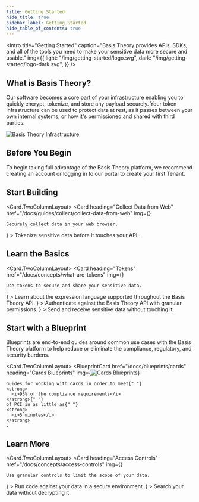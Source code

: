 ```yaml
---
title: Getting Started
hide_title: true
sidebar_label: Getting Started
hide_table_of_contents: true
---
```






<Intro
  title="Getting Started"
  caption="Basis Theory provides APIs, SDKs, and all of the tools you need to make your sensitive data more secure and usable."
  img={{
    light: "/img/getting-started/logo.svg",
    dark: "/img/getting-started/logo-dark.svg",
  }}
/>

## What is Basis Theory?

Our software becomes a core part of your infrastructure enabling you to quickly encrypt, tokenize, and store any payload securely. Your token infrastructure can be used to protect data at rest, as it passes between your own internal systems, or how it's permissioned and shared with third parties.

![Basis Theory Infrastructure](/img/getting-started/infrastructure.jpg)

## Before You Begin

To begin taking full advantage of the Basis Theory platform, we recommend creating an account or logging in to our portal to create your first Tenant.

<AuthButtons />

## Start Building

<Card.TwoColumnLayout>
  <Card
    heading="Collect Data from Web"
    href="/docs/guides/collect/collect-data-from-web"
    img={<Collect width="48" height="48" />}
  >
    Securely collect data in your web browser.
  </Card>
  <Card
    heading="Collect Data in an API"
    href="/docs/guides/collect/collect-data-from-web"
    img={<Collect width="48" height="48" />}
  >
    Tokenize sensitive data before it touches your API.
  </Card>
</Card.TwoColumnLayout>

## Learn the Basics

<Card.TwoColumnLayout>
  <Card
    heading="Tokens"
    href="/docs/concepts/what-are-tokens"
    img={<Tokens width="48" height="48" />}
  >
    Use tokens to secure and share your sensitive data.
  </Card>
  <Card
    heading="Expressions"
    href="/docs/expressions"
    img={<Expressions width="48" height="48" />}
  >
    Learn about the expression language supported throughout the Basis Theory
    API.
  </Card>
  <Card
    heading="Applications"
    href="/docs/api/applications"
    img={<Applications width="48" height="48" />}
  >
    Authenticate against the Basis Theory API with granular permissions.
  </Card>
  <Card
    heading="Proxy"
    href="/docs/api/what-is-the-proxy"
    img={<Proxy width="48" height="48" />}
  >
    Send and receive sensitive data without touching it.
  </Card>
</Card.TwoColumnLayout>

## Start with a Blueprint

Blueprints are end-to-end guides around common use cases with the Basis Theory platform to help reduce or eliminate the compliance, regulatory, and security burdens.

<Card.TwoColumnLayout>
  <BlueprintCard
    href="/docs/blueprints/cards"
    heading="Cards Blueprints"
    img={<img src={CardBlueprint} alt="Cards Blueprints" />}
  >
    Guides for working with cards in order to meet{" "}
    <strong>
      <i>95% of the compliance requirements</i>
    </strong>{" "}
    of PCI in as little as{" "}
    <strong>
      <i>5 minutes</i>
    </strong>
    .
  </BlueprintCard>
</Card.TwoColumnLayout>

## Learn More

<Card.TwoColumnLayout>
  <Card
    heading="Access Controls"
    href="/docs/concepts/access-controls"
    img={<AccessControls width="48" height="48" />}
  >
    Use granular controls to limit the scope of your data.
  </Card>
  <Card
    heading="Reactors"
    href="/docs/concepts/what-are-reactors"
    img={<Reactors width="48" height="48" />}
  >
    Run code against your data in a secure environment.
  </Card>
  <Card
    heading="Search"
    href="/docs/concepts/what-is-search"
    img={<Search width="48" height="48" />}
  >
    Search your data without decrypting it.
  </Card>
</Card.TwoColumnLayout>
